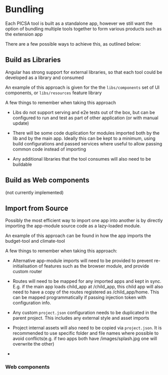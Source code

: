 # Bundling

Each PICSA tool is built as a standalone app, however we still want the option of bundling multiple tools together to form various products such as the extension app

There are a few possible ways to achieve this, as outlined below:

## Build as Libraries

Angular has strong support for external libraries, so that each tool could be developed as a library and consumed

An example of this approach is given for the the `libs/components` set of UI components, or `libs/resources` feature library

A few things to remember when taking this approach

- Libs do not support serving and e2e tests out of the box, but can be configured to run and test as part of other application (or with manual update)

- There will be some code duplication for modules imported both by the lib and by the main app. Ideally this can be kept to a minimum, using build configurations and passed services where useful to allow passing common code instead of importing

- Any additional libraries that the tool consumes will also need to be buildable

## Build as Web components

(not currently implemented)

## Import from Source

Possibly the most efficient way to import one app into another is by directly importing the app-module source code as a lazy-loaded module.

An example of this approach can be found in how the app imports the budget-tool and climate-tool

A few things to remember when taking this approach:

- Alternative app-module imports will need to be provided to prevent re-initialisation of features such as the browser module, and provide custom router

- Routes will need to be mapped for any imported apps and kept in sync. E.g. if the main app loads child_app at /child_app, this child app will also need to have a copy of the routes registered as /child_app/home. This can be mapped programmatically if passing injection token with configuration info.

- Any custom `project.json` configuration needs to be duplicated in the parent project. This includes any external style and asset imports

- Project internal assets will also need to be copied via `project.json`. It is recommended to use specific folder and file names where possible to avoid conflicts(e.g. if two apps both have /images/splash.jpg one will overwrite the other)

-

### Web components
